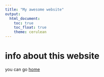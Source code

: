 ```yaml
---
title: "My awesome website"
output: 
  html_document:
    toc: true
    toc_float: true
    theme: cerulean
---
```


# info about this website

you can go [home](index.html)